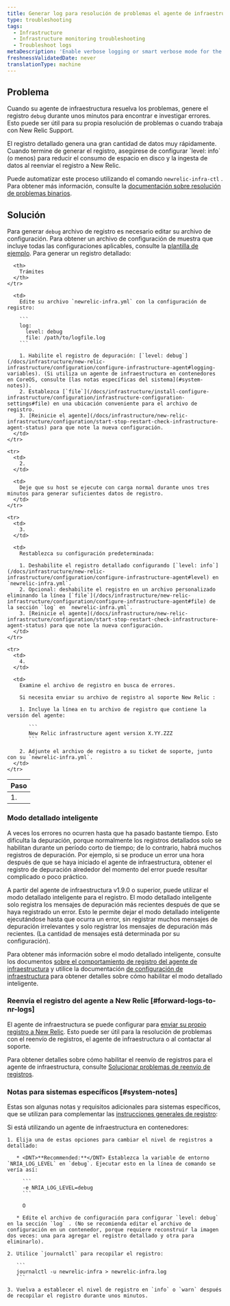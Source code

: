 ```yaml
---
title: Generar log para resolución de problemas el agente de infraestructura
type: troubleshooting
tags:
  - Infrastructure
  - Infrastructure monitoring troubleshooting
  - Troubleshoot logs
metaDescription: 'Enable verbose logging or smart verbose mode for the New Relic infrastructure agent, then collect about 3 to 5 minutes worth of data to help troubleshoot.'
freshnessValidatedDate: never
translationType: machine
---
```


## Problema

Cuando su agente de infraestructura resuelva los problemas, genere el registro `debug` durante unos minutos para encontrar e investigar errores. Esto puede ser útil para su propia resolución de problemas o cuando trabaja con New Relic Support.

<Callout variant="important">
  El registro detallado genera una gran cantidad de datos muy rápidamente. Cuando termine de generar el registro, asegúrese de configurar `level: info` (o menos) para reducir el consumo de espacio en disco y la ingesta de datos al reenviar el registro a New Relic.
</Callout>

Puede automatizar este proceso utilizando el comando `newrelic-infra-ctl` . Para obtener más información, consulte la [documentación sobre resolución de problemas binarios](/docs/infrastructure/install-configure-manage-infrastructure/manage-your-agent/troubleshoot-running-agent).

## Solución

Para generar `debug` archivo de registro es necesario editar su archivo de configuración. Para obtener un archivo de configuración de muestra que incluye todas las configuraciones aplicables, consulte la [plantilla de ejemplo](/docs/infrastructure/new-relic-infrastructure/configuration/infrastructure-config-file-template-newrelic-infrayml). Para generar un registro detallado:

<table>
  <thead>
    <tr>
      <th>
        Paso
      </th>

      <th>
        Trámites
      </th>
    </tr>
  </thead>

  <tbody>
    <tr>
      <td>
        1.
      </td>

      <td>
        Edite su archivo `newrelic-infra.yml` con la configuración de registro:

        ```
        log:
          level: debug
          file: /path/to/logfile.log
        ```

        1. Habilite el registro de depuración: [`level: debug`](/docs/infrastructure/new-relic-infrastructure/configuration/configure-infrastructure-agent#logging-variables). (Si utiliza un agente de infraestructura en contenedores en CoreOS, consulte [las notas específicas del sistema](#system-notes)).
        2. Establezca [`file`](/docs/infrastructure/install-configure-infrastructure/configuration/infrastructure-configuration-settings#file) en una ubicación conveniente para el archivo de registro.
        3. [Reinicie el agente](/docs/infrastructure/new-relic-infrastructure/configuration/start-stop-restart-check-infrastructure-agent-status) para que note la nueva configuración.
      </td>
    </tr>

    <tr>
      <td>
        2.
      </td>

      <td>
        Deje que su host se ejecute con carga normal durante unos tres minutos para generar suficientes datos de registro.
      </td>
    </tr>

    <tr>
      <td>
        3.
      </td>

      <td>
        Restablezca su configuración predeterminada:

        1. Deshabilite el registro detallado configurando [`level: info`](/docs/infrastructure/new-relic-infrastructure/configuration/configure-infrastructure-agent#level) en `newrelic-infra.yml`.
        2. Opcional: deshabilite el registro en un archivo personalizado eliminando la línea [`file`](/docs/infrastructure/new-relic-infrastructure/configuration/configure-infrastructure-agent#file) de la sección `log` en `newrelic-infra.yml`.
        3. [Reinicie el agente](/docs/infrastructure/new-relic-infrastructure/configuration/start-stop-restart-check-infrastructure-agent-status) para que note la nueva configuración.
      </td>
    </tr>

    <tr>
      <td>
        4.
      </td>

      <td>
        Examine el archivo de registro en busca de errores.

        Si necesita enviar su archivo de registro al soporte New Relic :

        1. Incluye la línea en tu archivo de registro que contiene la versión del agente:

           ```
           New Relic infrastructure agent version X.YY.ZZZ
           ```

        2. Adjunte el archivo de registro a su ticket de soporte, junto con su `newrelic-infra.yml`.
      </td>
    </tr>
  </tbody>
</table>

### Modo detallado inteligente

A veces los errores no ocurren hasta que ha pasado bastante tiempo. Esto dificulta la depuración, porque normalmente los registros detallados solo se habilitan durante un período corto de tiempo; de lo contrario, habrá muchos registros de depuración. Por ejemplo, si se produce un error una hora después de que se haya iniciado el agente de infraestructura, obtener el registro de depuración alrededor del momento del error puede resultar complicado o poco práctico.

A partir del agente de infraestructura v1.9.0 o superior, puede utilizar el modo detallado inteligente para el registro. El modo detallado inteligente solo registra los mensajes de depuración más recientes después de que se haya registrado un error. Esto le permite dejar el modo detallado inteligente ejecutándose hasta que ocurra un error, sin registrar muchos mensajes de depuración irrelevantes y solo registrar los mensajes de depuración más recientes. (La cantidad de mensajes está determinada por su configuración).

Para obtener más información sobre el modo detallado inteligente, consulte los documentos [sobre el comportamiento de registro del agente de infraestructura](/docs/infrastructure/infrastructure-troubleshooting/troubleshoot-logs/infrastructure-agent-logging-behavior#smart-verbose-mode) y utilice la documentación [de configuración de infraestructura](/docs/infrastructure/install-configure-manage-infrastructure/configuration/infrastructure-configuration-settings#verbose) para obtener detalles sobre cómo habilitar el modo detallado inteligente.

### Reenvía el registro del agente a New Relic [#forward-logs-to-nr-logs]

El agente de infraestructura se puede configurar para [enviar su propio registro a New Relic](/docs/logs/new-relic-logs/get-started/introduction-new-relic-logs). Esto puede ser útil para la resolución de problemas con el reenvío de registros, el agente de infraestructura o al contactar al soporte.

Para obtener detalles sobre cómo habilitar el reenvío de registros para el agente de infraestructura, consulte [Solucionar problemas de reenvío de registros](/docs/logs/enable-new-relic-logs/1-enable-logs/forward-your-logs-using-new-relic-infrastructure#troubleshoot).

### Notas para sistemas específicos [#system-notes]

Estas son algunas notas y requisitos adicionales para sistemas específicos, que se utilizan para complementar las [instrucciones generales de registro](#verbose):

<CollapserGroup>
  <Collapser
    id="coreos"
    title="Agente en contenedores"
  >
    Si está utilizando un agente de infraestructura en contenedores:

    1. Elija una de estas opciones para cambiar el nivel de registros a detallado:

       * <DNT>**Recommended:**</DNT> Establezca la variable de entorno `NRIA_LOG_LEVEL` en `debug`. Ejecutar esto en la línea de comando se vería así:

         ```
         -e NRIA_LOG_LEVEL=debug
         ```

         O

       * Edite el archivo de configuración para configurar `level: debug` en la sección `log` . (No se recomienda editar el archivo de configuración en un contenedor, porque requiere reconstruir la imagen dos veces: una para agregar el registro detallado y otra para eliminarlo).

    2. Utilice `journalctl` para recopilar el registro:

       ```
       journalctl -u newrelic-infra > newrelic-infra.log
       ```

    3. Vuelva a establecer el nivel de registro en `info` o `warn` después de recopilar el registro durante unos minutos.
  </Collapser>
</CollapserGroup>
